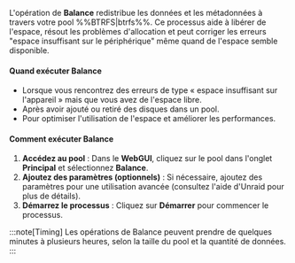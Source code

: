 L'opération de **Balance** redistribue les données et les métadonnées à travers votre pool %%BTRFS|btrfs%%. Ce processus aide à libérer de l'espace, résout les problèmes d'allocation et peut corriger les erreurs "espace insuffisant sur le périphérique" même quand de l'espace semble disponible.

<h4>Quand exécuter Balance</h4>

- Lorsque vous rencontrez des erreurs de type « espace insuffisant sur l'appareil » mais que vous avez de l'espace libre.
- Après avoir ajouté ou retiré des disques dans un pool.
- Pour optimiser l'utilisation de l'espace et améliorer les performances.

<h4>Comment exécuter Balance</h4>

1. **Accédez au pool** : Dans le **WebGUI**, cliquez sur le pool dans l'onglet **Principal** et sélectionnez **Balance**.
2. **Ajoutez des paramètres (optionnels)** : Si nécessaire, ajoutez des paramètres pour une utilisation avancée (consultez l'aide d'Unraid pour plus de détails).
3. **Démarrez le processus** : Cliquez sur **Démarrer** pour commencer le processus.

:::note[Timing]
Les opérations de Balance peuvent prendre de quelques minutes à plusieurs heures, selon la taille du pool et la quantité de données.
:::
